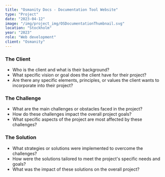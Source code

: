 ```yaml
---
title: "Osmanity Docs - Documentation Tool Website"
type: "Project"
date: "2023-04-12"
image: "/img/project_img/OSDocumentationThumbnail.svg"
location: "Stockholm"
year: "2023"
role: "Web development"
client: "Osmanity"
---
```


### The Client

- Who is the client and what is their background?
- What specific vision or goal does the client have for their project?
- Are there any specific elements, principles, or values the client wants to incorporate into their project?

### The Challenge

- What are the main challenges or obstacles faced in the project?
- How do these challenges impact the overall project goals?
- What specific aspects of the project are most affected by these challenges?

### The Solution

- What strategies or solutions were implemented to overcome the challenges?
- How were the solutions tailored to meet the project's specific needs and goals?
- What was the impact of these solutions on the overall project?
